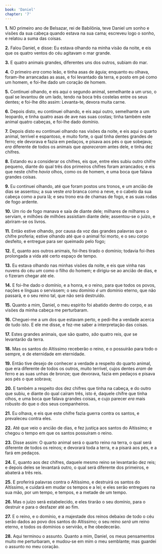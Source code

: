 ```yaml
---
book: 'Daniel'
chapter: '7'
---
```


**1.** NO primeiro ano de Belsazar, rei de Babilônia, teve Daniel um sonho e visões da sua cabeça quando estava na sua cama; escreveu logo o sonho, e relatou a suma das coisas.

**2.** Falou Daniel, e disse: Eu estava olhando na minha visão da noite, e eis que os quatro ventos do céu agitavam o mar grande.

**3.** E quatro animais grandes, diferentes uns dos outros, subiam do mar.

**4.** O primeiro *era* como leão, e tinha asas de águia; enquanto eu olhava, foram-lhe arrancadas as asas, e foi levantado da terra, e posto em pé como um homem, e foi-lhe dado um coração de homem.

**5.** Continuei olhando, e eis aqui o segundo animal, semelhante a um urso, o qual se levantou de um lado, tendo na boca três costelas entre os seus dentes; e foi-lhe dito assim: Levanta-te, devora muita carne.

**6.** Depois disto, eu continuei olhando, e eis aqui outro, semelhante a um leopardo, e tinha quatro asas de ave nas suas costas; tinha também este animal quatro cabeças, e foi-lhe dado domínio.

**7.** Depois disto eu continuei olhando nas visões da noite, e eis aqui o quarto animal, terrível e espantoso, e muito forte, o qual tinha dentes grandes de ferro; ele devorava e fazia em pedaços, e pisava aos pés o que sobejava; *era* diferente de todos os animais que *apareceram* antes dele, e tinha dez chifres.

**8.** Estando eu a considerar os chifres, eis que, entre eles subiu outro chifre pequeno, diante do qual três dos primeiros chifres foram arrancados; e eis que neste chifre *havia* olhos, como os de homem, e uma boca que falava grandes coisas.

**9.** Eu continuei olhando, até que foram postos uns tronos, e um ancião de dias se assentou; a sua veste *era* branca como a neve, e o cabelo da sua cabeça como a pura lã; e seu trono era de chamas de fogo, e as suas rodas de fogo ardente.

**10.** Um rio de fogo manava e saía de diante dele; milhares de milhares o serviam, e milhões de milhões assistiam diante dele; assentou-se o juízo, e abriram-se os livros.

**11.** Então estive olhando, por causa da voz das grandes palavras que o chifre proferia; estive olhando até que o animal foi morto, e o seu corpo desfeito, e entregue para ser queimado pelo fogo;

**12.** E, quanto aos outros animais, foi-lhes tirado o domínio; todavia foi-lhes prolongada a vida até certo espaço de tempo.

**13.** Eu estava olhando nas minhas visões da noite, e eis que vinha nas nuvens do céu *um* como o filho do homem; e dirigiu-se ao ancião de dias, e o fizeram chegar até ele.

**14.** E foi-lhe dado o domínio, e a honra, e o reino, para que todos os povos, nações e línguas o servissem; o seu domínio *é* um domínio eterno, que não passará, e o seu reino tal, que não será destruído.

**15.** Quanto a mim, Daniel, o meu espírito foi abatido dentro do corpo, e as visões da minha cabeça me perturbaram.

**16.** Cheguei-me a um dos que estavam perto, e pedi-lhe a verdade acerca de tudo isto. E ele me disse, e fez-me saber a interpretação das coisas.

**17.** Estes grandes animais, que são quatro, *são* quatro reis, *que* se levantarão da terra.

**18.** Mas os santos do Altíssimo receberão o reino, e o possuirão para todo o sempre, e de eternidade em eternidade.

**19.** Então tive desejo de conhecer a verdade a respeito do quarto animal, que era diferente de todos os outros, muito terrível, cujos dentes *eram* de ferro e as suas unhas de bronze; que devorava, fazia em pedaços e pisava aos pés o que sobrava;

**20.** E também a respeito dos dez chifres que tinha na cabeça, e do outro que subiu, e diante do qual caíram três, isto é, daquele chifre que tinha olhos, e uma boca que falava grandes coisas, e cujo parecer *era* mais robusto do que o dos seus companheiros.

**21.** Eu olhava, e eis que este chifre fazia guerra contra os santos, e prevaleceu contra eles.

**22.** Até que veio o ancião de dias, e fez justiça aos santos do Altíssimo; e chegou o tempo em que os santos possuíram o reino.

**23.** Disse assim: O quarto animal será o quarto reino na terra, o qual será diferente de todos os reinos; e devorará toda a terra, e a pisará aos pés, e a fará em pedaços.

**24.** E, quanto aos dez chifres, daquele mesmo reino se levantarão dez reis; e depois deles se levantará outro, o qual será diferente dos primeiros, e abaterá a três reis.

**25.** E proferirá palavras contra o Altíssimo, e destruirá os santos do Altíssimo, e cuidará em mudar os tempos e a lei; e eles serão entregues na sua mão, por um tempo, e tempos, e a metade de um tempo.

**26.** Mas o juízo será estabelecido, e eles tirarão o seu domínio, para o destruir e para o desfazer até ao fim.

**27.** E o reino, e o domínio, e a majestade dos reinos debaixo de todo o céu serão dados ao povo dos santos do Altíssimo; o seu reino *será* um reino eterno, e todos os domínios o servirão, e lhe obedecerão.

**28.** Aqui terminou o assunto. Quanto a mim, Daniel, os meus pensamentos muito me perturbaram, e mudou-se em mim o meu semblante; mas guardei o assunto no meu coração.